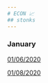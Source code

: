 ```yaml
---
# ECON 📈
## stonks
---
```


### January
[01/06/2020](./econ_notes/010620.md)

[01/08/2020](./econ_notes/010820.html)
